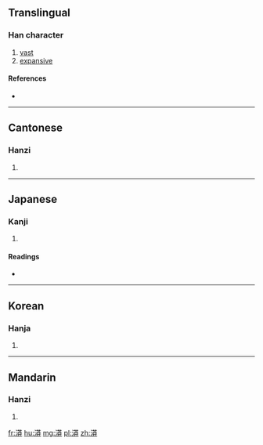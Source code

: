==Translingual==

===Han character===
{{Han char|rn=85|rad=水|as=11|sn=14|four=34143|canj=ETIT}}

# [[vast]]
# [[expansive]]

====References====
* {{Han ref|kx=0647.030|dkj=18218|hdz=31693.120|uh=6F2D|ud=28461|bh=E2A5|bd=58021}}

----

==Cantonese==

===Hanzi===
{{yue-hanzi|jyut=|y=mong5}}

# {{defn|lang=yue|sort=水11}}

----

==Japanese==

===Kanji===
{{ja-kanji|grade=|rs=水11}}

# {{defn|lang=ja|sort=水11}}

====Readings====
* {{ja-readings|on=[[ぼう]] (bō), [[もう]] (mō)|kun=[[ひろい]] (hiroi)}}

----

==Korean==

===Hanja===
{{ko-hanja|hangeul=[[망]]|eumhun=|rv=mang|mr=mang|y=mang}}

# {{defn|lang=ko|sort=水11}}

----

==Mandarin==

===Hanzi===
{{cmn-hanzi|pin=[[luò]] ([[luo4]]), [[mǎng]] ([[mang3]]), [[tà]] ([[ta4]])|wg=lo<sup>4</sup>, mang<sup>3</sup>, t'a<sup>4</sup>}}

# {{defn|lang=cmn|sort=水11}}

[[fr:漭]]
[[hu:漭]]
[[mg:漭]]
[[pl:漭]]
[[zh:漭]]